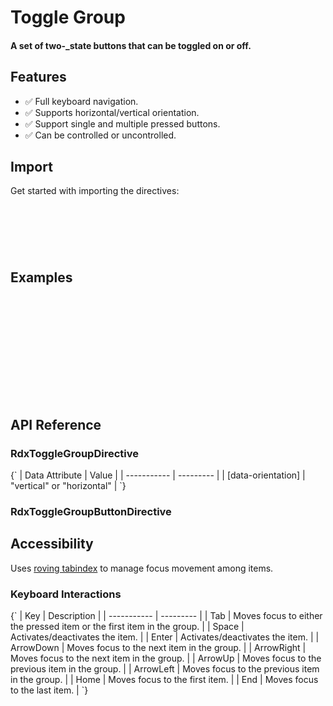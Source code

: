 
<Meta title="Primitives/Toggle Group" />

# Toggle Group

#### A set of two-\_state buttons that can be toggled on or off.

<Canvas sourceState="hidden" of={ToggleGroupDirectiveStories.Default} />

## Features

- ✅ Full keyboard navigation.
- ✅ Supports horizontal/vertical orientation.
- ✅ Support single and multiple pressed buttons.
- ✅ Can be controlled or uncontrolled.

## Import

Get started with importing the directives:

```typescript
import {
  RdxToggleGroupDirective,
  RdxToggleGroupButtonDirective,
  RdxToggleGroupMultiDirective
} from '@radix-ng/primitives/toggle-group';
```

## Examples

```html
<div class="ToggleGroup" rdxToggleGroup value="center" aria-label="Text alignment">
  <button class="ToggleGroupItem" rdxToggleGroupButton value="left" aria-label="Left aligned">
    <lucide-icon name="align-left" size="16"></lucide-icon>
  </button>
  <button class="ToggleGroupItem" rdxToggleGroupButton value="center" aria-label="Center aligned">
    <lucide-icon name="align-center" size="16"></lucide-icon>
  </button>
  <button class="ToggleGroupItem" rdxToggleGroupButton value="right" aria-label="Right aligned">
    <lucide-icon name="align-right" size="16"></lucide-icon>
  </button>
</div>
```

## API Reference

### RdxToggleGroupDirective

<ArgTypes of={RdxToggleGroupDirective} />

<Markdown>
  {`
  | Data Attribute | Value |
  | ----------- | --------- |
  | [data-orientation]       | "vertical" or "horizontal"   |
  `}
</Markdown>

### RdxToggleGroupButtonDirective

<ArgTypes of={RdxToggleGroupButtonDirective} />

## Accessibility

Uses [roving tabindex](https://www.w3.org/TR/wai-aria-practices-1.2/examples/radio/radio.html) to manage focus movement among items.

### Keyboard Interactions

<Markdown>
  {`
  | Key | Description |
  | ----------- | --------- |
  | Tab         | Moves focus to either the pressed item or the first item in the group. |
  | Space       | Activates/deactivates the item.       |
  | Enter       | Activates/deactivates the item.  |
  | ArrowDown   |    Moves focus to the next item in the group. |
  | ArrowRight  | Moves focus to the next item in the group. |
  | ArrowUp     | Moves focus to the previous item in the group. |
  | ArrowLeft   | Moves focus to the previous item in the group.  |
  | Home        | Moves focus to the first item. |
  | End         | Moves focus to the last item.  |
  `}
</Markdown>
